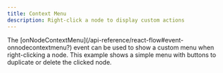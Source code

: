 ```yaml
---
title: Context Menu
description: Right-click a node to display custom actions
---
```





<ExampleLayout>
The [onNodeContextMenu](/api-reference/react-flow#event-onnodecontextmenu?) event can be used to show a custom menu when right-clicking a node. This example shows a simple menu with buttons to duplicate or delete the clicked node.

<RemoteCodeViewer route="examples/interaction/context-menu" framework="react" />

</ExampleLayout>
